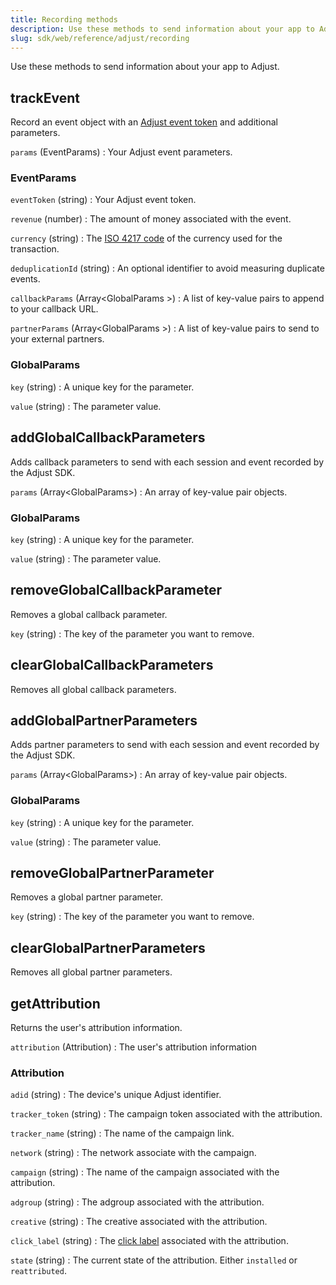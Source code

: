```yaml
---
title: Recording methods
description: Use these methods to send information about your app to Adjust.
slug: sdk/web/reference/adjust/recording
---
```


Use these methods to send information about your app to Adjust.

<Function>

## trackEvent

Record an event object with an [Adjust event token](https://help.adjust.com/en/article/add-events#add-event) and additional parameters.

<slot slot="signature">


<TrackEventSig />

</slot>

<slot slot="snippet">


<TrackEvent />

</slot>

<slot slot="parameters">

`params` (EventParams)
: Your Adjust event parameters.

<Accordion>

### EventParams

`eventToken` (string)
: Your Adjust event token.

`revenue` (number)
: The amount of money associated with the event.

`currency` (string)
: The [ISO 4217 code](https://www.iban.com/currency-codes) of the currency used for the transaction.

`deduplicationId` (string)
: An optional identifier to avoid measuring duplicate events.

`callbackParams` (Array\<GlobalParams \>)
: A list of key-value pairs to append to your callback URL.

`partnerParams` (Array\<GlobalParams \>)
: A list of key-value pairs to send to your external partners.

</Accordion>

<Accordion>

### GlobalParams

`key` (string)
: A unique key for the parameter.

`value` (string)
: The parameter value.

</Accordion>

</slot>

</Function>

<Function>

## addGlobalCallbackParameters

Adds callback parameters to send with each session and event recorded by the Adjust SDK.

<slot slot="signature">


<AddGlobalCallbackParametersSig />

</slot>

<slot slot="snippet">


<AddGlobalCallbackParameters />

</slot>

<slot slot="parameters">

`params` (Array\<GlobalParams\>)
: An array of key-value pair objects.

<Accordion>

### GlobalParams

`key` (string)
: A unique key for the parameter.

`value` (string)
: The parameter value.

</Accordion>

</slot>

</Function>

<Function>

## removeGlobalCallbackParameter

Removes a global callback parameter.

<slot slot="signature">


<RemoveGlobalCallbackParameterSig />

</slot>

<slot slot="snippet">


<RemoveGlobalCallbackParameter />

</slot>

<slot slot="parameters">

`key` (string)
: The key of the parameter you want to remove.

</slot>

</Function>

<Function>

## clearGlobalCallbackParameters

Removes all global callback parameters.

<slot slot="signature">


<ClearGlobalCallbackParametersSig />

</slot>

<slot slot="snippet">


<ClearGlobalCallbackParameters />

</slot>

</Function>

<Function>

## addGlobalPartnerParameters

Adds partner parameters to send with each session and event recorded by the Adjust SDK.

<slot slot="signature">


<AddGlobalPartnerParametersSig />

</slot>

<slot slot="snippet">


<AddGlobalPartnerParameters />

</slot>

<slot slot="parameters">

`params` (Array\<GlobalParams\>)
: An array of key-value pair objects.

<Accordion>

### GlobalParams

`key` (string)
: A unique key for the parameter.

`value` (string)
: The parameter value.

</Accordion>

</slot>

</Function>

<Function>

## removeGlobalPartnerParameter

Removes a global partner parameter.

<slot slot="signature">


<RemoveGlobalPartnerParameterSig />

</slot>

<slot slot="snippet">


<RemoveGlobalPartnerParameter />

</slot>

<slot slot="parameters">

`key` (string)
: The key of the parameter you want to remove.

</slot>

</Function>

<Function>

## clearGlobalPartnerParameters

Removes all global partner parameters.

<slot slot="signature">


<ClearGlobalPartnerParametersSig />

</slot>

<slot slot="snippet">


<ClearGlobalPartnerParameters />

</slot>

</Function>

<Function>

## getAttribution

Returns the user's attribution information.

<slot slot="signature">


<GetAttributionSig />

</slot>

<slot slot="snippet">


<GetAttribution />

</slot>

<slot slot="returns">

`attribution` (Attribution)
: The user's attribution information

<Accordion>

### Attribution

`adid` (string)
: The device's unique Adjust identifier.

`tracker_token` (string)
: The campaign token associated with the attribution.

`tracker_name` (string)
: The name of the campaign link.

`network` (string)
: The network associate with the campaign.

`campaign` (string)
: The name of the campaign associated with the attribution.

`adgroup` (string)
: The adgroup associated with the attribution.

`creative` (string)
: The creative associated with the attribution.

`click_label` (string)
: The [click label](https://help.adjust.com/en/article/user-rewards) associated with the attribution.

`state` (string)
: The current state of the attribution. Either `installed` or `reattributed`.

</Accordion>

</slot>

</Function>

